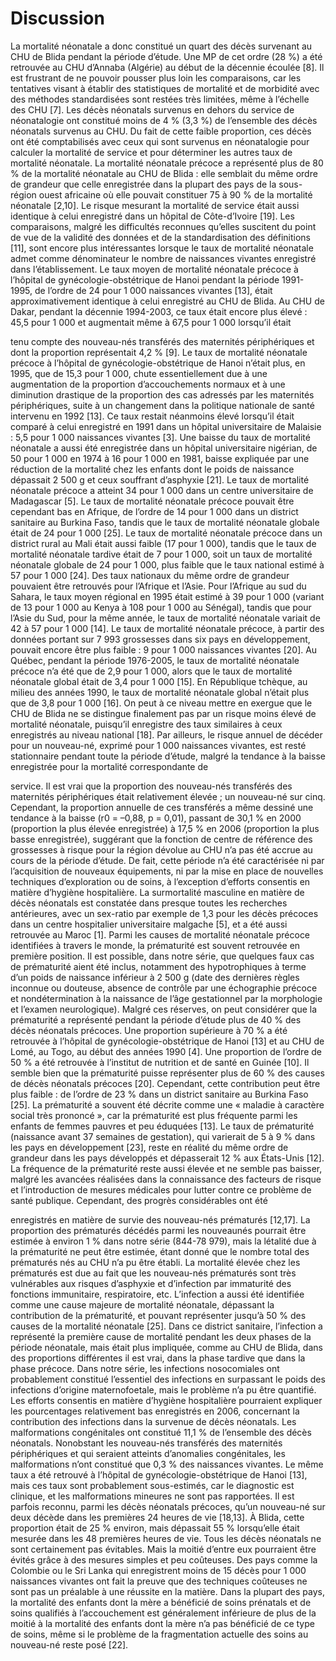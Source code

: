 <!-- # Blocks -->

<!-- ## Equations -->

<!-- Here is an equation. -->

<!-- \begin{equation}  -->
<!--   f\left(k\right) = \binom{n}{k} p^k\left(1-p\right)^{n-k} -->
<!--   (\#eq:binom) -->
<!-- \end{equation}  -->

<!-- You may refer to using `\@ref(eq:binom)`, like see Equation \@ref(eq:binom). -->


<!-- ## Theorems and proofs -->

<!-- Labeled theorems can be referenced in text using `\@ref(thm:tri)`, for example, check out this smart theorem \@ref(thm:tri). -->

<!-- ::: {.theorem #tri} -->
<!-- For a right triangle, if $c$ denotes the *length* of the hypotenuse -->
<!-- and $a$ and $b$ denote the lengths of the **other** two sides, we have -->
<!-- $$a^2 + b^2 = c^2$$ -->
<!-- ::: -->

<!-- Read more here <https://bookdown.org/yihui/bookdown/markdown-extensions-by-bookdown.html>. -->

<!-- ## Callout blocks -->


<!-- The R Markdown Cookbook provides more help on how to use custom blocks to design your own callouts: https://bookdown.org/yihui/rmarkdown-cookbook/custom-blocks.html -->



# Discussion
La mortalité néonatale a donc constitué un quart des décès
survenant au CHU de Blida pendant la période d’étude. Une
MP de cet ordre (28 %) a été retrouvée au CHU d’Annaba
(Algérie) au début de la décennie écoulée [8]. Il est frustrant
de ne pouvoir pousser plus loin les comparaisons, car les
tentatives visant à établir des statistiques de mortalité et de
morbidité avec des méthodes standardisées sont restées très
limitées, même à l’échelle des CHU [7].
Les décès néonatals survenus en dehors du service de
néonatalogie ont constitué moins de 4 % (3,3 %) de
l’ensemble des décès néonatals survenus au CHU. Du fait
de cette faible proportion, ces décès ont été comptabilisés
avec ceux qui sont survenus en néonatalogie pour calculer
la mortalité de service et pour déterminer les autres taux de
mortalité néonatale.
La mortalité néonatale précoce a représenté plus de 80 %
de la mortalité néonatale au CHU de Blida : elle semblait du
même ordre de grandeur que celle enregistrée dans la plupart
des pays de la sous-région ouest africaine où elle pouvait
constituer 75 à 90 % de la mortalité néonatale [2,10]. Le
risque mesurant la mortalité de service était aussi identique à
celui enregistré dans un hôpital de Côte-d’Ivoire [19].
Les comparaisons, malgré les difficultés reconnues
qu’elles suscitent du point de vue de la validité des données
et de la standardisation des définitions [11], sont encore plus
intéressantes lorsque le taux de mortalité néonatale admet
comme dénominateur le nombre de naissances vivantes
enregistré dans l’établissement.
Le taux moyen de mortalité néonatale précoce à l’hôpital
de gynécologie-obstétrique de Hanoi pendant la période
1991-1995, de l’ordre de 24 pour 1 000 naissances vivantes
[13], était approximativement identique à celui enregistré au
CHU de Blida. Au CHU de Dakar, pendant la décennie
1994-2003, ce taux était encore plus élevé : 45,5 pour
1 000 et augmentait même à 67,5 pour 1 000 lorsqu’il était



tenu compte des nouveau-nés transférés des maternités
périphériques et dont la proportion représentait 4,2 % [9].
Le taux de mortalité néonatale précoce à l’hôpital de
gynécologie-obstétrique de Hanoi n’était plus, en 1995, que
de 15,3 pour 1 000, chute essentiellement due à une
augmentation de la proportion d’accouchements normaux
et à une diminution drastique de la proportion des cas
adressés par les maternités périphériques, suite à un
changement dans la politique nationale de santé intervenu
en 1992 [13]. Ce taux restait néanmoins élevé lorsqu’il était
comparé à celui enregistré en 1991 dans un hôpital
universitaire de Malaisie : 5,5 pour 1 000 naissances
vivantes [3]. Une baisse du taux de mortalité néonatale a
aussi été enregistrée dans un hôpital universitaire nigérian, de
50 pour 1 000 en 1974 à 16 pour 1 000 en 1981, baisse
expliquée par une réduction de la mortalité chez les enfants
dont le poids de naissance dépassait 2 500 g et ceux
souffrant d’asphyxie [21]. Le taux de mortalité néonatale
précoce a atteint 34 pour 1 000 dans un centre universitaire
de Madagascar [5].
Le taux de mortalité néonatale précoce pouvait être
cependant bas en Afrique, de l’ordre de 14 pour 1 000 dans
un district sanitaire au Burkina Faso, tandis que le taux de
mortalité néonatale globale était de 24 pour 1 000 [25].
Le taux de mortalité néonatale précoce dans un district
rural au Mali était aussi faible (17 pour 1 000), tandis que le
taux de mortalité néonatale tardive était de 7 pour 1 000, soit
un taux de mortalité néonatale globale de 24 pour 1 000, plus
faible que le taux national estimé à 57 pour 1 000 [24].
Des taux nationaux du même ordre de grandeur pouvaient
être retrouvés pour l’Afrique et l’Asie. Pour l’Afrique au sud
du Sahara, le taux moyen régional en 1995 était estimé à
39 pour 1 000 (variant de 13 pour 1 000 au Kenya à 108 pour
1 000 au Sénégal), tandis que pour l’Asie du Sud, pour la
même année, le taux de mortalité néonatale variait de 42 à
57 pour 1 000 [14].
Le taux de mortalité néonatale précoce, à partir des
données portant sur 7 993 grossesses dans six pays en
développement, pouvait encore être plus faible : 9 pour
1 000 naissances vivantes [20]. Au Québec, pendant la
période 1976-2005, le taux de mortalité néonatale précoce
n’a été que de 2,9 pour 1 000, alors que le taux de mortalité
néonatale global était de 3,4 pour 1 000 [15]. En République
tchèque, au milieu des années 1990, le taux de mortalité
néonatale global n’était plus que de 3,8 pour 1 000 [16].
On peut à ce niveau mettre en exergue que le CHU de
Blida ne se distingue finalement pas par un risque moins
élevé de mortalité néonatale, puisqu’il enregistre des taux
similaires à ceux enregistrés au niveau national [18]. Par
ailleurs, le risque annuel de décéder pour un nouveau-né,
exprimé pour 1 000 naissances vivantes, est resté stationnaire
pendant toute la période d’étude, malgré la tendance à la
baisse enregistrée pour la mortalité correspondante de

service. Il est vrai que la proportion des nouveau-nés
transférés des maternités périphériques était relativement
élevée ; un nouveau-né sur cinq. Cependant, la proportion
annuelle de ces transférés a même dessiné une tendance à la
baisse (r0 = –0,88, p = 0,01), passant de 30,1 % en 2000
(proportion la plus élevée enregistrée) à 17,5 % en 2006
(proportion la plus basse enregistrée), suggérant que la
fonction de centre de référence des grossesses à risque pour
la région dévolue au CHU n’a pas été accrue au cours de
la période d’étude. De fait, cette période n’a été caractérisée
ni par l’acquisition de nouveaux équipements, ni par la mise
en place de nouvelles techniques d’exploration ou de soins,
à l’exception d’efforts consentis en matière d’hygiène
hospitalière.
La surmortalité masculine en matière de décès néonatals
est constatée dans presque toutes les recherches antérieures,
avec un sex-ratio par exemple de 1,3 pour les décès précoces
dans un centre hospitalier universitaire malgache [5], et a été
aussi retrouvée au Maroc [1].
Parmi les causes de mortalité néonatale précoce identifiées
à travers le monde, la prématurité est souvent retrouvée en
première position. Il est possible, dans notre série, que
quelques faux cas de prématurité aient été inclus, notamment
des hypotrophiques à terme d’un poids de naissance inférieur
à 2 500 g (date des dernières règles inconnue ou douteuse,
absence de contrôle par une échographie précoce et nondétermination
à la naissance de l’âge gestationnel par la
morphologie et l’examen neurologique). Malgré ces réserves,
on peut considérer que la prématurité a représenté
pendant la période d’étude plus de 40 % des décès néonatals
précoces. Une proportion supérieure à 70 % a été retrouvée
à l’hôpital de gynécologie-obstétrique de Hanoi [13] et au
CHU de Lomé, au Togo, au début des années 1990 [4]. Une
proportion de l’ordre de 50 % a été retrouvée à l’institut de
nutrition et de santé en Guinée [10].
Il semble bien que la prématurité puisse représenter plus
de 60 % des causes de décès néonatals précoces [20].
Cependant, cette contribution peut être plus faible : de
l’ordre de 23 % dans un district sanitaire au Burkina
Faso [25].
La prématurité a souvent été décrite comme une « maladie
à caractère social très prononcé », car la prématurité est plus
fréquente parmi les enfants de femmes pauvres et peu
éduquées [13]. Le taux de prématurité (naissance avant
37 semaines de gestation), qui varierait de 5 à 9 % dans les
pays en développement [23], reste en réalité du même ordre
de grandeur dans les pays développés et dépasserait 12 %
aux États-Unis [12].
La fréquence de la prématurité reste aussi élevée et ne
semble pas baisser, malgré les avancées réalisées dans la
connaissance des facteurs de risque et l’introduction de
mesures médicales pour lutter contre ce problème de santé
publique. Cependant, des progrès considérables ont été

enregistrés en matière de survie des nouveau-nés prématurés
[12,17].
La proportion des prématurés décédés parmi les nouveaunés
pourrait être estimée à environ 1 % dans notre série
(844-78 979), mais la létalité due à la prématurité ne peut être
estimée, étant donné que le nombre total des prématurés nés
au CHU n’a pu être établi. La mortalité élevée chez les
prématurés est due au fait que les nouveau-nés prématurés
sont très vulnérables aux risques d’asphyxie et d’infection
par immaturité des fonctions immunitaire, respiratoire, etc.
L’infection a aussi été identifiée comme une cause
majeure de mortalité néonatale, dépassant la contribution
de la prématurité, et pouvant représenter jusqu’à 50 % des
causes de la mortalité néonatale [25]. Dans ce district
sanitaire, l’infection a représenté la première cause de
mortalité pendant les deux phases de la période néonatale,
mais était plus impliquée, comme au CHU de Blida, dans des
proportions différentes il est vrai, dans la phase tardive que
dans la phase précoce. Dans notre série, les infections
nosocomiales ont probablement constitué l’essentiel des
infections en surpassant le poids des infections d’origine
maternofoetale, mais le problème n’a pu être quantifié. Les
efforts consentis en matière d’hygiène hospitalière pourraient
expliquer les pourcentages relativement bas enregistrés en
2006, concernant la contribution des infections dans la
survenue de décès néonatals.
Les malformations congénitales ont constitué 11,1 % de
l’ensemble des décès néonatals. Nonobstant les nouveau-nés
transférés des maternités périphériques et qui seraient
atteints d’anomalies congénitales, les malformations n’ont
constitué que 0,3 % des naissances vivantes. Le même taux
a été retrouvé à l’hôpital de gynécologie-obstétrique de
Hanoi [13], mais ces taux sont probablement sous-estimés,
car le diagnostic est clinique, et les malformations mineures
ne sont pas rapportées. Il est parfois reconnu, parmi les
décès néonatals précoces, qu’un nouveau-né sur deux
décède dans les premières 24 heures de vie [18,13]. À
Blida, cette proportion était de 25 % environ, mais dépassait
55 % lorsqu’elle était mesurée dans les 48 premières
heures de vie.
Tous les décès néonatals ne sont certainement pas
évitables. Mais la moitié d’entre eux pourraient être évités
grâce à des mesures simples et peu coûteuses. Des pays
comme la Colombie ou le Sri Lanka qui enregistrent moins
de 15 décès pour 1 000 naissances vivantes ont fait la preuve
que des techniques coûteuses ne sont pas un préalable à une
réussite en la matière. Dans la plupart des pays, la mortalité
des enfants dont la mère a bénéficié de soins prénatals et de
soins qualifiés à l’accouchement est généralement inférieure
de plus de la moitié à la mortalité des enfants dont la mère n’a
pas bénéficié de ce type de soins, même si le problème de
la fragmentation actuelle des soins au nouveau-né reste
posé [22].




